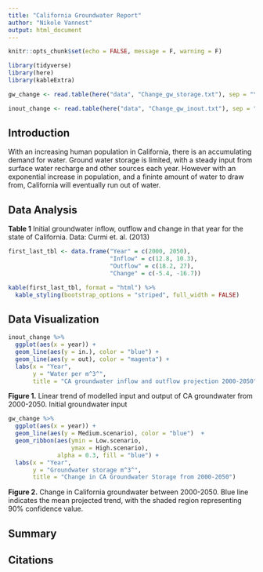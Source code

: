 ```yaml
---
title: "California Groundwater Report"
author: "Nikole Vannest"
output: html_document
---
```


```r
knitr::opts_chunk$set(echo = FALSE, message = F, warning = F)

library(tidyverse)
library(here)
library(kableExtra)

gw_change <- read.table(here("data", "Change_gw_storage.txt"), sep = "\t", header = T)

inout_change <- read.table(here("data", "Change_gw_inout.txt"), sep = "\t", header = T)
```

## Introduction

With an increasing human population in California, there is an accumulating demand for water. Ground water storage is limited, with a steady input from surface water recharge and other sources each year. However with an exponential increase in population, and a fininte amount of water to draw from, California will eventually run out of water. 


## Data Analysis

**Table 1** Initial groundwater inflow, outflow and change in that year for the state of California. Data: Curmi et. al. (2013) 
```r
first_last_tbl <- data.frame("Year" = c(2000, 2050),
                             "Inflow" = c(12.8, 10.3),
                             "Outflow" = c(18.2, 27),
                             "Change" = c(-5.4, -16.7))

kable(first_last_tbl, format = "html") %>% 
  kable_styling(bootstrap_options = "striped", full_width = FALSE)
```


## Data Visualization


```r
inout_change %>% 
  ggplot(aes(x = year)) +
  geom_line(aes(y = in.), color = "blue") +
  geom_line(aes(y = out), color = "magenta") +
  labs(x = "Year",
       y = "Water per m^3^",
       title = "CA groundwater inflow and outflow projection 2000-2050")


```

**Figure 1.** Linear trend of modelled input and output of CA groundwater from 2000-2050. Initial groundwater input

```r
gw_change %>% 
  ggplot(aes(x = year)) +
  geom_line(aes(y = Medium.scenario), color = "blue")  +
  geom_ribbon(aes(ymin = Low.scenario,
                  ymax = High.scenario),
              alpha = 0.3, fill = "blue") +
  labs(x = "Year",
       y = "Groundwater storage m^3^",
       title = "Change in CA Groundwater Storage from 2000-2050")
```

**Figure 2.** Change in California groundwater between 2000-2050. Blue line indicates the mean projected trend, with the shaded region representing 90% confidence value. 

## Summary

## Citations
